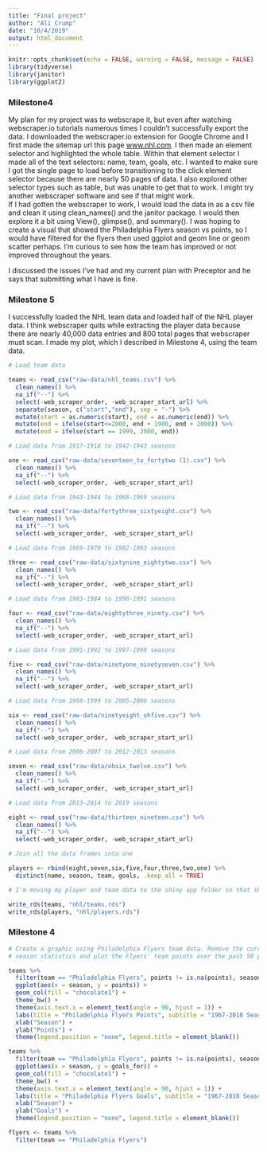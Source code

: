```yaml
---
title: "Final project"
author: "Ali Crump"
date: "10/4/2019"
output: html_document
---
```


```r
knitr::opts_chunk$set(echo = FALSE, warning = FALSE, message = FALSE)
library(tidyverse)
library(janitor)
library(ggplot2)
```

### Milestone4

My plan for my project was to webscrape it, but even after watching webscraper.io tutorials numerous times I couldn't successfully export the data. I downloaded the webscraper.io extension for Google Chrome and I first made the sitemap url this page [www.nhl.com](http://www.nhl.com/stats/player?reportType=season&seasonFrom=19171918&seasonTo=20192020&gameType=2&filter=gamesPlayed,gte,1&sort=points,goals,assists). I then made an element selector and highlighted the whole table. Within that element selector I made all of the text selectors: name, team, goals, etc. I wanted to make sure I got the single page to load before transitioning to the click element selector because there are nearly 50 pages of data. I also explored other selector types such as table, but was unable to get that to work. I might try another webscraper software and see if that might work.  
If I had gotten the webscraper to work, I would load the data in as a csv file and clean it using clean_names() and the janitor package. I would then explore it a bit using View(), glimpse(), and summary(). I was hoping to create a visual that showed the Philadelphia Flyers season vs points, so I would have filtered for the flyers then used ggplot and geom line or geom scatter perhaps. I'm curious to see how the team has improved or not improved throughout the years.    

I discussed the issues I've had and my current plan with Preceptor and he says that submitting what I have is fine. 


### Milestone 5

I successfully loaded the NHL team data and loaded half of the NHL player data. I think webscraper quits while extracting the player data because there are nearly 40,000 data entries and 800 total pages that webscraper must scan. I made my plot, which I described in Milestone 4, using the team data.  

```r
# Load team data

teams <- read_csv("raw-data/nhl_teams.csv") %>% 
  clean_names() %>% 
  na_if("--") %>% 
  select(-web_scraper_order, -web_scraper_start_url) %>% 
  separate(season, c("start","end"), sep = "-") %>% 
  mutate(start = as.numeric(start), end = as.numeric(end)) %>% 
  mutate(end = ifelse(start<=2000, end + 1900, end + 2000)) %>% 
  mutate(end = ifelse(start == 1999, 2000, end))
```


```r
# Load data from 1917-1918 to 1942-1943 seasons

one <- read_csv("raw-data/seventeen_to_fortytwo (1).csv") %>% 
  clean_names() %>% 
  na_if("--") %>% 
  select(-web_scraper_order, -web_scraper_start_url)

# Load data from 1943-1944 to 1968-1969 seasons

two <- read_csv("raw-data/fortythree_sixtyeight.csv") %>% 
  clean_names() %>% 
  na_if("--") %>% 
  select(-web_scraper_order, -web_scraper_start_url)

# Load data from 1969-1970 to 1982-1983 seasons

three <- read_csv("raw-data/sixtynine_eightytwo.csv") %>% 
  clean_names() %>% 
  na_if("--") %>% 
  select(-web_scraper_order, -web_scraper_start_url)

# Load data from 1983-1984 to 1990-1991 seasons

four <- read_csv("raw-data/eightythree_ninety.csv") %>% 
  clean_names() %>% 
  na_if("--") %>% 
  select(-web_scraper_order, -web_scraper_start_url)

# Load data from 1991-1992 to 1997-1998 seasons

five <- read_csv("raw-data/ninetyone_ninetyseven.csv") %>% 
  clean_names() %>% 
  na_if("--") %>% 
  select(-web_scraper_order, -web_scraper_start_url)

# Load data from 1998-1999 to 2005-2006 seasons

six <- read_csv("raw-data/ninetyeight_ohfive.csv") %>% 
  clean_names() %>% 
  na_if("--") %>% 
  select(-web_scraper_order, -web_scraper_start_url)

# Load data from 2006-2007 to 2012-2013 seasons

seven <- read_csv("raw-data/ohsix_twelve.csv") %>% 
  clean_names() %>% 
  na_if("--") %>% 
  select(-web_scraper_order, -web_scraper_start_url)

# Load data from 2013-2014 to 2019 seasons

eight <- read_csv("raw-data/thirteen_nineteen.csv") %>% 
  clean_names() %>% 
  na_if("--") %>% 
  select(-web_scraper_order, -web_scraper_start_url)

# Join all the data frames into one

players <- rbind(eight,seven,six,five,four,three,two,one) %>% 
  distinct(name, season, team, goals, .keep_all = TRUE)
```


```r
# I'm moving my player and team data to the shiny app folder so that shiny can "see" it.

write_rds(teams, "nhl/teams.rds")
write_rds(players, "nhl/players.rds")


```



### Milestone 4
```r
# Create a graphic using Philadelphia Flyers team data. Remove the current
# season statistics and plot the Flyers' team points over the past 50 years.

teams %>% 
  filter(team == "Philadelphia Flyers", points != is.na(points), season!= "2019-20") %>%
  ggplot(aes(x = season, y = points)) +
  geom_col(fill = "chocolate1") +
  theme_bw() +
  theme(axis.text.x = element_text(angle = 90, hjust = 1)) +
  labs(title = "Philadelphia Flyers Points", subtitle = "1967-2018 Seasons") +
  xlab("Season") +
  ylab("Points") +
  theme(legend.position = "none", legend.title = element_blank())
```

```r
teams %>% 
  filter(team == "Philadelphia Flyers", points != is.na(points), season!= "2019-20") %>%
  ggplot(aes(x = season, y = goals_for)) +
  geom_col(fill = "chocolate1") +
  theme_bw() +
  theme(axis.text.x = element_text(angle = 90, hjust = 1)) +
  labs(title = "Philadelphia Flyers Goals", subtitle = "1967-2018 Seasons") +
  xlab("Season") +
  ylab("Goals") +
  theme(legend.position = "none", legend.title = element_blank())
```

```r
flyers <- teams %>% 
  filter(team == "Philadelphia Flyers")
```


